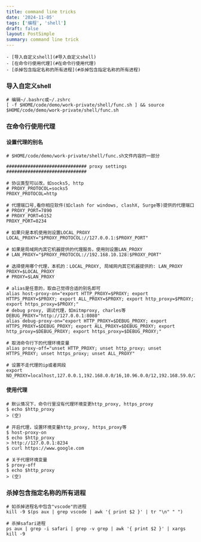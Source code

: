 ```yaml
---
title: command line tricks
date: '2024-11-05'
tags: ['编程', 'shell']
draft: false
layout: PostSimple
summary: command line trick
---
```


    - [导入自定义shell](#导入自定义shell)
    - [在命令行使用代理](#在命令行使用代理)
    - [杀掉包含指定名称的所有进程](#杀掉包含指定名称的所有进程)

### 导入自定义shell

```shell
# 编辑~/.bashrc或~/.zshrc
[ -f $HOME/code/demo/work-private/shell/func.sh ] && source $HOME/code/demo/work-private/shell/func.sh
```

### 在命令行使用代理

#### 设置代理的别名

```shell
# $HOME/code/demo/work-private/shell/func.sh文件内容的一部分

############################## proxy settings ##############################

# 协议类型可以改，如socks5, http
# PROXY_PROTOCOL=socks5
PROXY_PROTOCOL=http

# 代理端口号,看你相应软件(如clash for windows, clashX, Surge等)提供的代理端口
# PROXY_PORT=7890
# PROXY_PORT=6152
PROXY_PORT=8234

# 如果只是本机使用则设置LOCAL_PROXY
LOCAL_PROXY="$PROXY_PROTOCOL://127.0.0.1:$PROXY_PORT"

# 如果是局域网内其它机器提供的代理服务，使用则设置LAN_PROXY
# LAN_PROXY="$PROXY_PROTOCOL://192.168.10.128:$PROXY_PORT"

# 选择使用哪个代理，本机的：LOCAL_PROXY, 局域网内其它机器提供的: LAN_PROXY
PROXY=$LOCAL_PROXY
# PROXY=$LAN_PROXY

# alias是任意的，取自己觉得合适的别名即可
alias host-proxy-on="export HTTP_PROXY=$PROXY; export HTTPS_PROXY=$PROXY; export ALL_PROXY=$PROXY; export http_proxy=$PROXY; export https_proxy=$PROXY;"
# debug proxy, 调试代理，如mitmproxy, charles等
DEBUG_PROXY="http://127.0.0.1:8080"
alias debug-proxy-on="export HTTP_PROXY=$DEBUG_PROXY; export HTTPS_PROXY=$DEBUG_PROXY; export ALL_PROXY=$DEBUG_PROXY; export http_proxy=$DEBUG_PROXY; export https_proxy=$DEBUG_PROXY;"

# 取消命令行下的代理环境变量
alias proxy-off="unset HTTP_PROXY; unset http_proxy; unset HTTPS_PROXY; unset https_proxy; unset ALL_PROXY"

# 设置不走代理的ip或者网段
export NO_PROXY=localhost,127.0.0.1,192.168.0.0/16,10.96.0.0/12,192.168.59.0/24,192.168.49.0/24,192.168.39.0/24
```

#### 使用代理

```shell
# 默认情况下，命令行里没有代理环境变更http_proxy, https_proxy
$ echo $http_proxy
> (空)

# 开启代理，设置环境变量http_proxy, https_proxy等
$ host-proxy-on
$ echo $http_proxy
> http://127.0.0.1:8234
$ curl https://www.google.com

# 关于代理环境变量
$ proxy-off
$ echo $http_proxy
> (空)
```

### 杀掉包含指定名称的所有进程

```shell
# 如杀掉进程名中包含"vscode"的进程
kill -9 $(ps aux | grep vscode | awk '{ print $2 }' | tr "\n" " ")

# 杀掉safari进程
ps aux | grep -i safari | grep -v grep | awk '{ print $2 }' | xargs kill -9
```
